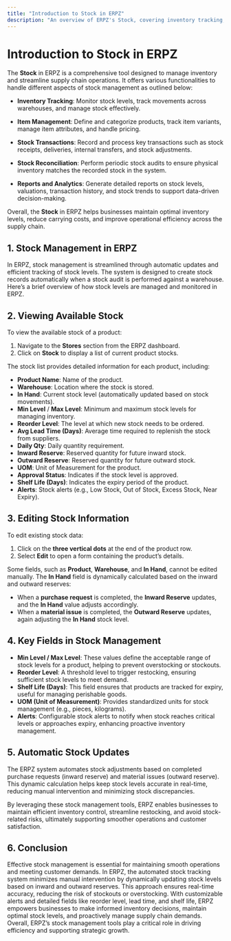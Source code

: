 ```yaml
---
title: "Introduction to Stock in ERPZ"
description: "An overview of ERPZ's Stock, covering inventory tracking, item management, transactions, reconciliation, and analytics."
---
```


# Introduction to Stock in ERPZ

The **Stock** in ERPZ is a comprehensive tool designed to manage inventory and streamline supply chain operations. It offers various functionalities to handle different aspects of stock management as outlined below:

- **Inventory Tracking**: Monitor stock levels, track movements across warehouses, and manage stock effectively.
  
- **Item Management**: Define and categorize products, track item variants, manage item attributes, and handle pricing.

- **Stock Transactions**: Record and process key transactions such as stock receipts, deliveries, internal transfers, and stock adjustments.

- **Stock Reconciliation**: Perform periodic stock audits to ensure physical inventory matches the recorded stock in the system.

- **Reports and Analytics**: Generate detailed reports on stock levels, valuations, transaction history, and stock trends to support data-driven decision-making.

Overall, the **Stock** in ERPZ helps businesses maintain optimal inventory levels, reduce carrying costs, and improve operational efficiency across the supply chain.

## 1. Stock Management in ERPZ

In ERPZ, stock management is streamlined through automatic updates and efficient tracking of stock levels. The system is designed to create stock records automatically when a stock audit is performed against a warehouse. Here’s a brief overview of how stock levels are managed and monitored in ERPZ.

## 2. Viewing Available Stock

To view the available stock of a product:
1. Navigate to the **Stores** section from the ERPZ dashboard.
2. Click on **Stock** to display a list of current product stocks.

The stock list provides detailed information for each product, including:
- **Product Name**: Name of the product.
- **Warehouse**: Location where the stock is stored.
- **In Hand**: Current stock level (automatically updated based on stock movements).
- **Min Level** / **Max Level**: Minimum and maximum stock levels for managing inventory.
- **Reorder Level**: The level at which new stock needs to be ordered.
- **Avg Lead Time (Days)**: Average time required to replenish the stock from suppliers.
- **Daily Qty**: Daily quantity requirement.
- **Inward Reserve**: Reserved quantity for future inward stock.
- **Outward Reserve**: Reserved quantity for future outward stock.
- **UOM**: Unit of Measurement for the product.
- **Approval Status**: Indicates if the stock level is approved.
- **Shelf Life (Days)**: Indicates the expiry period of the product.
- **Alerts**: Stock alerts (e.g., Low Stock, Out of Stock, Excess Stock, Near Expiry).

## 3. Editing Stock Information

To edit existing stock data:
1. Click on the **three vertical dots** at the end of the product row.
2. Select **Edit** to open a form containing the product’s details.

Some fields, such as **Product**, **Warehouse**, and **In Hand**, cannot be edited manually. The **In Hand** field is dynamically calculated based on the inward and outward reserves:
- When a **purchase request** is completed, the **Inward Reserve** updates, and the **In Hand** value adjusts accordingly.
- When a **material issue** is completed, the **Outward Reserve** updates, again adjusting the **In Hand** stock level.

## 4. Key Fields in Stock Management

- **Min Level / Max Level**: These values define the acceptable range of stock levels for a product, helping to prevent overstocking or stockouts.
- **Reorder Level**: A threshold level to trigger restocking, ensuring sufficient stock levels to meet demand.
- **Shelf Life (Days)**: This field ensures that products are tracked for expiry, useful for managing perishable goods.
- **UOM (Unit of Measurement)**: Provides standardized units for stock management (e.g., pieces, kilograms).
- **Alerts**: Configurable stock alerts to notify when stock reaches critical levels or approaches expiry, enhancing proactive inventory management.

## 5. Automatic Stock Updates

The ERPZ system automates stock adjustments based on completed purchase requests (inward reserve) and material issues (outward reserve). This dynamic calculation helps keep stock levels accurate in real-time, reducing manual intervention and minimizing stock discrepancies.

By leveraging these stock management tools, ERPZ enables businesses to maintain efficient inventory control, streamline restocking, and avoid stock-related risks, ultimately supporting smoother operations and customer satisfaction.

## 6. Conclusion

Effective stock management is essential for maintaining smooth operations and meeting customer demands. In ERPZ, the automated stock tracking system minimizes manual intervention by dynamically updating stock levels based on inward and outward reserves. This approach ensures real-time accuracy, reducing the risk of stockouts or overstocking. With customizable alerts and detailed fields like reorder level, lead time, and shelf life, ERPZ empowers businesses to make informed inventory decisions, maintain optimal stock levels, and proactively manage supply chain demands. Overall, ERPZ’s stock management tools play a critical role in driving efficiency and supporting strategic growth.





